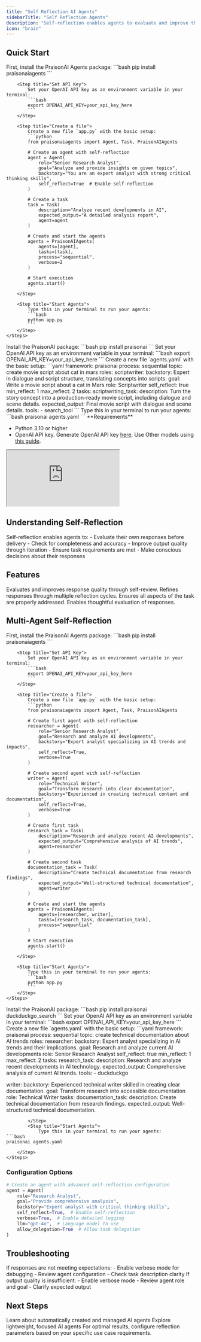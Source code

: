 ```yaml
---
title: "Self Reflection AI Agents"
sidebarTitle: "Self Reflection Agents"
description: "Self-reflection enables agents to evaluate and improve their own responses before delivering them."
icon: "brain"
---
```


## Quick Start

<Tabs>
  <Tab title="Code">
    <Steps>
        <Step title="Install Package">
            First, install the PraisonAI Agents package:
            ```bash
            pip install praisonaiagents
            ```
        </Step>

        <Step title="Set API Key">
            Set your OpenAI API key as an environment variable in your terminal:
            ```bash
            export OPENAI_API_KEY=your_api_key_here
            ```
        </Step>

        <Step title="Create a file">
            Create a new file `app.py` with the basic setup:
            ```python
            from praisonaiagents import Agent, Task, PraisonAIAgents

            # Create an agent with self-reflection
            agent = Agent(
                role="Senior Research Analyst",
                goal="Analyze and provide insights on given topics",
                backstory="You are an expert analyst with strong critical thinking skills",
                self_reflect=True  # Enable self-reflection
            )

            # Create a task
            task = Task(
                description="Analyze recent developments in AI",
                expected_output="A detailed analysis report",
                agent=agent
            )

            # Create and start the agents
            agents = PraisonAIAgents(
                agents=[agent],
                tasks=[task],
                process="sequential",
                verbose=2
            )

            # Start execution
            agents.start()
            ```
        </Step>

        <Step title="Start Agents">
            Type this in your terminal to run your agents:
            ```bash
            python app.py
            ```
        </Step>
    </Steps>
  </Tab>
  <Tab title="No Code">
    <Steps>
        <Step title="Install Package">
            Install the PraisonAI package:
            ```bash
            pip install praisonai
            ```
        </Step>
        <Step title="Set API Key">
            Set your OpenAI API key as an environment variable in your terminal:
            ```bash
            export OPENAI_API_KEY=your_api_key_here
            ```
        </Step>
        <Step title="Create a file">
            Create a new file `agents.yaml` with the basic setup:
```yaml
framework: praisonai
process: sequential
topic: create movie script about cat in mars
roles:
  scriptwriter:
    backstory: Expert in dialogue and script structure, translating concepts into
      scripts.
    goal: Write a movie script about a cat in Mars
    role: Scriptwriter
    self_reflect: true
    min_reflect: 1
    max_reflect: 2
    tasks:
      scriptwriting_task:
        description: Turn the story concept into a production-ready movie script,
          including dialogue and scene details.
        expected_output: Final movie script with dialogue and scene details.
    tools:
    - search_tool
```
        </Step>
        <Step title="Start Agents">
            Type this in your terminal to run your agents:
```bash
praisonai agents.yaml
```
        </Step>
    </Steps>
  </Tab>
</Tabs>

<Note>
  **Requirements**

  - Python 3.10 or higher
  - OpenAI API key. Generate OpenAI API key [here](https://platform.openai.com/api-keys). Use Other models using [this guide](/models).   
</Note>

<div className="relative w-full aspect-video">
  <iframe
    className="absolute top-0 left-0 w-full h-full"
    src="https://www.youtube.com/embed/vLXobEN2Vc8"
    title="YouTube video player"
    allow="accelerometer; autoplay; clipboard-write; encrypted-media; gyroscope; picture-in-picture"
    allowFullScreen
  ></iframe>
</div>

## Understanding Self-Reflection

<Card title="What is Self-Reflection?" icon="question">
  Self-reflection enables agents to:
  - Evaluate their own responses before delivery
  - Check for completeness and accuracy
  - Improve output quality through iteration
  - Ensure task requirements are met
  - Make conscious decisions about their responses
</Card>

## Features

<CardGroup cols={2}>
  <Card title="Quality Assurance" icon="check-double">
    Evaluates and improves response quality through self-review.
  </Card>
  <Card title="Iterative Improvement" icon="rotate">
    Refines responses through multiple reflection cycles.
  </Card>
  <Card title="Task Validation" icon="list-check">
    Ensures all aspects of the task are properly addressed.
  </Card>
  <Card title="Conscious Decision Making" icon="brain">
    Enables thoughtful evaluation of responses.
  </Card>
</CardGroup>

## Multi-Agent Self-Reflection

<Tabs>
  <Tab title="Code">
    <Steps>
        <Step title="Install Package">
            First, install the PraisonAI Agents package:
            ```bash
            pip install praisonaiagents
            ```
        </Step>

        <Step title="Set API Key">
            Set your OpenAI API key as an environment variable in your terminal:
            ```bash
            export OPENAI_API_KEY=your_api_key_here
            ```
        </Step>

        <Step title="Create a file">
            Create a new file `app.py` with the basic setup:
            ```python
            from praisonaiagents import Agent, Task, PraisonAIAgents

            # Create first agent with self-reflection
            researcher = Agent(
                role="Senior Research Analyst",
                goal="Research and analyze AI developments",
                backstory="Expert analyst specializing in AI trends and impacts",
                self_reflect=True,
                verbose=True
            )

            # Create second agent with self-reflection
            writer = Agent(
                role="Technical Writer",
                goal="Transform research into clear documentation",
                backstory="Experienced in creating technical content and documentation",
                self_reflect=True,
                verbose=True
            )

            # Create first task
            research_task = Task(
                description="Research and analyze recent AI developments",
                expected_output="Comprehensive analysis of AI trends",
                agent=researcher
            )

            # Create second task
            documentation_task = Task(
                description="Create technical documentation from research findings",
                expected_output="Well-structured technical documentation",
                agent=writer
            )

            # Create and start the agents
            agents = PraisonAIAgents(
                agents=[researcher, writer],
                tasks=[research_task, documentation_task],
                process="sequential"
            )

            # Start execution
            agents.start()
            ```
        </Step>

        <Step title="Start Agents">
            Type this in your terminal to run your agents:
            ```bash
            python app.py
            ```
        </Step>
    </Steps>
  </Tab>
  <Tab title="No Code">
    <Steps>
        <Step title="Install Package">
            Install the PraisonAI package:
            ```bash
            pip install praisonai duckduckgo_search
            ```
        </Step>
        <Step title="Set API Key">
            Set your OpenAI API key as an environment variable in your terminal:
            ```bash
            export OPENAI_API_KEY=your_api_key_here
            ```
        </Step>
        <Step title="Create a file">
            Create a new file `agents.yaml` with the basic setup:
```yaml
framework: praisonai
process: sequential
topic: create technical documentation about AI trends
roles:
  researcher:
    backstory: Expert analyst specializing in AI trends and their implications.
    goal: Research and analyze current AI developments
    role: Senior Research Analyst
    self_reflect: true
    min_reflect: 1
    max_reflect: 2
    tasks:
      research_task:
        description: Research and analyze recent developments in AI technology.
        expected_output: Comprehensive analysis of current AI trends.
    tools:
    - duckduckgo

  writer:
    backstory: Experienced technical writer skilled in creating clear documentation.
    goal: Transform research into accessible documentation
    role: Technical Writer
    tasks:
      documentation_task:
        description: Create technical documentation from research findings.
        expected_output: Well-structured technical documentation.
```
        </Step>
        <Step title="Start Agents">
            Type this in your terminal to run your agents:
```bash
praisonai agents.yaml
```
        </Step>
    </Steps>
  </Tab>
</Tabs>

### Configuration Options

```python
# Create an agent with advanced self-reflection configuration
agent = Agent(
    role="Research Analyst",
    goal="Provide comprehensive analysis",
    backstory="Expert analyst with critical thinking skills",
    self_reflect=True,  # Enable self-reflection
    verbose=True,  # Enable detailed logging
    llm="gpt-4o",  # Language model to use
    allow_delegation=True  # Allow task delegation
)
```

## Troubleshooting

<CardGroup cols={2}>
  <Card title="Response Issues" icon="rotate">
    If responses are not meeting expectations:
    - Enable verbose mode for debugging
    - Review agent configuration
    - Check task description clarity
  </Card>

  <Card title="Quality Issues" icon="triangle-exclamation">
    If output quality is insufficient:
    - Enable verbose mode
    - Review agent role and goal
    - Clarify expected output
  </Card>
</CardGroup>

## Next Steps

<CardGroup cols={2}>
  <Card title="AutoAgents" icon="robot" href="./autoagents">
    Learn about automatically created and managed AI agents
  </Card>
  <Card title="Mini Agents" icon="microchip" href="./mini">
    Explore lightweight, focused AI agents
  </Card>
</CardGroup>

<Note>
  For optimal results, configure reflection parameters based on your specific use case requirements.
</Note>
